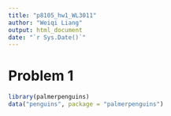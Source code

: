```yaml
---
title: "p8105_hw1_WL3011"
author: "Weiqi Liang"
output: html_document
date: "`r Sys.Date()`"
---
```


# Problem 1
```r
library(palmerpenguins)
data("penguins", package = "palmerpenguins")
```

```r

```


